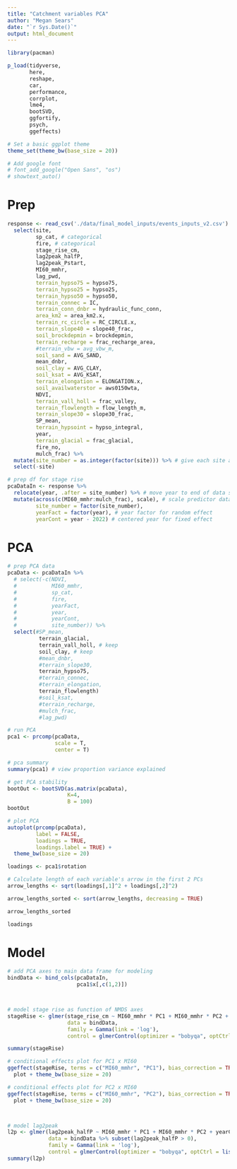 ```yaml
---
title: "Catchment variables PCA"
author: "Megan Sears"
date: "`r Sys.Date()`"
output: html_document
---
```


```r

library(pacman)

p_load(tidyverse, 
       here, 
       reshape, 
       car, 
       performance, 
       corrplot, 
       lme4, 
       bootSVD, 
       ggfortify, 
       psych,
       ggeffects)

# Set a basic ggplot theme
theme_set(theme_bw(base_size = 20))

# Add google font
# font_add_google("Open Sans", "os")
# showtext_auto()

```

# Prep

```r

response <- read_csv('./data/final_model_inputs/events_inputs_v2.csv') %>%
  select(site,
         sp_cat, # categorical
         fire, # categorical
         stage_rise_cm,
         lag2peak_halfP,
         lag2peak_Pstart,
         MI60_mmhr,
         lag_pwd,
         terrain_hypso75 = hypso75,
         terrain_hypso25 = hypso25,
         terrain_hypso50 = hypso50,
         terrain_connec = IC,
         terrain_conn_dnbr = hydraulic_func_conn,
         area_km2 = area_km2.x,
         terrain_rc_circle = RC_CIRCLE.x,
         terrain_slope40 = slope40_frac,
         soil_brockdepmin = brockdepmin,
         terrain_recharge = frac_recharge_area,
         #terrain_vbw = avg_vbw_m,
         soil_sand = AVG_SAND,
         mean_dnbr, 
         soil_clay = AVG_CLAY,
         soil_ksat = AVG_KSAT, 
         terrain_elongation = ELONGATION.x, 
         soil_availwaterstor = aws0150wta, 
         NDVI, 
         terrain_vall_holl = frac_valley,
         terrain_flowlength = flow_length_m, 
         terrain_slope30 = slope30_frac, 
         SP_mean,
         terrain_hypsoint = hypso_integral,
         year,
         terrain_glacial = frac_glacial,
         fire_no,
         mulch_frac) %>%
  mutate(site_number = as.integer(factor(site))) %>% # give each site a number
  select(-site)

# prep df for stage rise
pcaDataIn <- response %>%
  relocate(year, .after = site_number) %>% # move year to end of data set to make next line easier to code
  mutate(across(c(MI60_mmhr:mulch_frac), scale), # scale predictor data to mean = 0, sd =1
         site_number = factor(site_number),
         yearFact = factor(year), # year factor for random effect
         yearCont = year - 2022) # centered year for fixed effect

```

# PCA

```r
# prep PCA data
pcaData <- pcaDataIn %>%
  # select(-c(NDVI,
  #           MI60_mmhr,
  #           sp_cat,
  #           fire,
  #           yearFact,
  #           year,
  #           yearCont,
  #           site_number)) %>%
  select(#SP_mean,
          terrain_glacial,
          terrain_vall_holl, # keep
          soil_clay, # keep
          #mean_dnbr,
          #terrain_slope30,
          terrain_hypso75,
          #terrain_connec,
          #terrain_elongation,
          terrain_flowlength)
          #soil_ksat,
          #terrain_recharge,
          #mulch_frac,
          #lag_pwd)

# run PCA
pca1 <- prcomp(pcaData, 
               scale = T, 
               center = T) 

# pca summary
summary(pca1) # view proportion variance explained

# get PCA stability
bootOut <- bootSVD(as.matrix(pcaData), 
                   K=4, 
                   B = 100)
bootOut

# plot PCA 
autoplot(prcomp(pcaData), 
         label = FALSE, 
         loadings = TRUE, 
         loadings.label = TRUE) + 
  theme_bw(base_size = 20)

loadings <- pca1$rotation

# Calculate length of each variable's arrow in the first 2 PCs
arrow_lengths <- sqrt(loadings[,1]^2 + loadings[,2]^2)

arrow_lengths_sorted <- sort(arrow_lengths, decreasing = TRUE)

arrow_lengths_sorted

loadings


```

# Model

```r

# add PCA axes to main data frame for modeling
bindData <- bind_cols(pcaDataIn, 
                      pca1$x[,c(1,2)])



# model stage rise as function of NMDS axes
stageRise <- glmer(stage_rise_cm ~ MI60_mmhr * PC1 + MI60_mmhr * PC2 + yearCont + (1|site_number),
                   data = bindData,
                   family = Gamma(link = 'log'),
                   control = glmerControl(optimizer = "bobyqa", optCtrl = list(maxfun = 1000000)))

summary(stageRise)

# conditional effects plot for PC1 x MI60
ggeffect(stageRise, terms = c("MI60_mmhr", "PC1"), bias_correction = TRUE) %>% 
  plot + theme_bw(base_size = 20)

# conditional effects plot for PC2 x MI60
ggeffect(stageRise, terms = c("MI60_mmhr", "PC2"), bias_correction = TRUE) %>% 
  plot + theme_bw(base_size = 20)



# model lag2peak
l2p <- glmer(lag2peak_halfP ~ MI60_mmhr * PC1 + MI60_mmhr * PC2 + yearCont + (1|site_number),
             data = bindData %>% subset(lag2peak_halfP > 0),
             family = Gamma(link = 'log'),
             control = glmerControl(optimizer = "bobyqa", optCtrl = list(maxfun = 1000000)))
summary(l2p)



```

